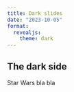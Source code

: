 ```yaml
---
title: Dark slides
date: "2023-10-05"
format:
  revealjs:
    theme: dark
---  
```


## The dark side

Star Wars bla bla